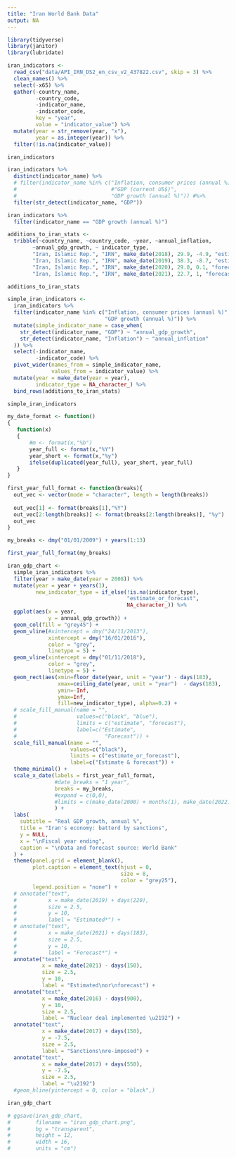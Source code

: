 ```yaml
---
title: "Iran World Bank Data"
output: NA
---
```




```r
library(tidyverse)
library(janitor)
library(lubridate)
```


```r
iran_indicators <- 
  read_csv("data/API_IRN_DS2_en_csv_v2_437822.csv", skip = 3) %>% 
  clean_names() %>% 
  select(-x65) %>% 
  gather(-country_name,
         -country_code,
         -indicator_name,
         -indicator_code,
         key = "year",
         value = "indicator_value") %>% 
  mutate(year = str_remove(year, "x"),
         year = as.integer(year)) %>% 
  filter(!is.na(indicator_value))

iran_indicators
```

```r
iran_indicators %>% 
  distinct(indicator_name) %>% 
  # filter(indicator_name %in% c("Inflation, consumer prices (annual %)",
  #                              #"GDP (current US$)",
  #                              "GDP growth (annual %)")) #%>%
  filter(str_detect(indicator_name, "GDP"))
```

```r
iran_indicators %>% 
  filter(indicator_name == "GDP growth (annual %)")
```

```r
additions_to_iran_stats <-
  tribble(~country_name, ~country_code, ~year, ~annual_inflation,
        ~annual_gdp_growth, ~ indicator_type,
        "Iran, Islamic Rep.", "IRN", make_date(2018), 29.9, -4.9, "estimate",
        "Iran, Islamic Rep.", "IRN", make_date(2019), 38.3, -8.7, "estimate",
        "Iran, Islamic Rep.", "IRN", make_date(2020), 29.0, 0.1, "forecast",
        "Iran, Islamic Rep.", "IRN", make_date(2021), 22.7, 1, "forecast")

additions_to_iran_stats
```


```r
simple_iran_indicators <- 
  iran_indicators %>% 
  filter(indicator_name %in% c("Inflation, consumer prices (annual %)",
                               "GDP growth (annual %)")) %>% 
  mutate(simple_indicator_name = case_when(
    str_detect(indicator_name, "GDP") ~ "annual_gdp_growth",
    str_detect(indicator_name, "Inflation") ~ "annual_inflation"
  )) %>% 
  select(-indicator_name,
         -indicator_code) %>% 
  pivot_wider(names_from = simple_indicator_name,
              values_from = indicator_value) %>% 
  mutate(year = make_date(year = year),
         indicator_type = NA_character_) %>% 
  bind_rows(additions_to_iran_stats)

simple_iran_indicators
```


```r
my_date_format <- function()
{
   function(x)
   {
       #m <- format(x,"%b")
       year_full <- format(x,"%Y")
       year_short <- format(x,"%y")
       ifelse(duplicated(year_full), year_short, year_full)
   }
}
```

```r
first_year_full_format <- function(breaks){
  out_vec <- vector(mode = "character", length = length(breaks))
  
  out_vec[1] <- format(breaks[1],"%Y")
  out_vec[2:length(breaks)] <- format(breaks[2:length(breaks)], "%y")
  out_vec
}
```

```r
my_breaks <- dmy("01/01/2009") + years(1:13)

first_year_full_format(my_breaks)
```


```r
iran_gdp_chart <-
  simple_iran_indicators %>% 
  filter(year > make_date(year = 2008)) %>% 
  mutate(year = year + years(1),
         new_indicator_type = if_else(!is.na(indicator_type),
                                      "estimate_or_forecast",
                                      NA_character_)) %>% 
  ggplot(aes(x = year, 
             y = annual_gdp_growth)) +
  geom_col(fill = "grey45") +
  geom_vline(#xintercept = dmy("24/11/2013"), 
             xintercept = dmy("16/01/2016"), 
             color = "grey",
             linetype = 5) +
  geom_vline(xintercept = dmy("01/11/2018"), 
             color = "grey",
             linetype = 5) +
  geom_rect(aes(xmin=floor_date(year, unit = "year") - days(183),
                xmax=ceiling_date(year, unit = "year")  - days(183),
                ymin=-Inf,
                ymax=Inf,
                fill=new_indicator_type), alpha=0.2) +
  # scale_fill_manual(name = "", 
  #                   values=c("black", "blue"),
  #                   limits = c("estimate", "forecast"),
  #                   label=c("Estimate",
  #                            "Forecast")) +
  scale_fill_manual(name = "",
                    values=c("black"),
                    limits = c("estimate_or_forecast"),
                    label=c("Estimate & forecast")) +
  theme_minimal() +
  scale_x_date(labels = first_year_full_format,
               #date_breaks = "1 year",
               breaks = my_breaks,
               #expand = c(0,0),
               #limits = c(make_date(2008) + months(1), make_date(2022))
               ) +
  labs(
    subtitle = "Real GDP growth, annual %",
    title = "Iran's economy: batterd by sanctions",
    y = NULL,
    x = "\nFiscal year ending",
    caption = "\nData and forecast source: World Bank"
  ) +
  theme(panel.grid = element_blank(),
        plot.caption = element_text(hjust = 0,
                                    size = 8,
                                    color = "grey25"),
        legend.position = "none") +
  # annotate("text",
  #          x = make_date(2019) + days(220), 
  #          size = 2.5,
  #          y = 10, 
  #          label = "Estimated*") +
  # annotate("text",
  #          x = make_date(2021) + days(183), 
  #          size = 2.5,
  #          y = 10, 
  #          label = "Forecast*") +
  annotate("text",
           x = make_date(2021) - days(150),
           size = 2.5,
           y = 10,
           label = "Estimated\nor\nforecast") +
  annotate("text",
           x = make_date(2016) - days(900),
           y = 10,
           size = 2.5,
           label = "Nuclear deal implemented \u2192") +
  annotate("text",
           x = make_date(2017) + days(150),
           y = -7.5,
           size = 2.5,
           label = "Sanctions\nre-imposed") +
  annotate("text",
           x = make_date(2017) + days(550),
           y = -7.5,
           size = 2.5,
           label = "\u2192")
  #geom_hline(yintercept = 0, color = "black",)

iran_gdp_chart
```

```r
# ggsave(iran_gdp_chart,
#        filename = "iran_gdp_chart.png",
#        bg = "transparent",
#        height = 12,
#        width = 16,
#        units = "cm")
```



